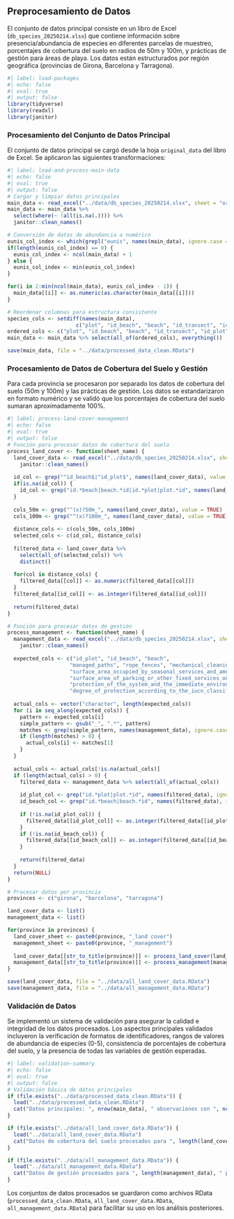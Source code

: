 ## Preprocesamiento de Datos {#sec-data-preprocessing}

El conjunto de datos principal consiste en un libro de Excel (`db_species_20250214.xlsx`) que contiene información sobre presencia/abundancia de especies en diferentes parcelas de muestreo, porcentajes de cobertura del suelo en radios de 50m y 100m, y prácticas de gestión para áreas de playa. Los datos están estructurados por región geográfica (provincias de Girona, Barcelona y Tarragona).

```r
#| label: load-packages
#| echo: false
#| eval: true
#| output: false
library(tidyverse)
library(readxl)
library(janitor)
```

### Procesamiento del Conjunto de Datos Principal

El conjunto de datos principal se cargó desde la hoja `original_data` del libro de Excel. Se aplicaron las siguientes transformaciones:

```r
#| label: load-and-process-main-data
#| echo: false
#| eval: true
#| output: false
# Cargar y limpiar datos principales
main_data <- read_excel("../data/db_species_20250214.xlsx", sheet = "original_data")
main_data <- main_data %>% 
  select(where(~ !all(is.na(.)))) %>%
  janitor::clean_names()

# Conversión de datos de abundancia a numérico
eunis_col_index <- which(grepl("eunis", names(main_data), ignore.case = TRUE))
if(length(eunis_col_index) == 0) {
  eunis_col_index <- ncol(main_data) + 1
} else {
  eunis_col_index <- min(eunis_col_index)
}

for(i in 2:min(ncol(main_data), eunis_col_index - 1)) {
  main_data[[i]] <- as.numeric(as.character(main_data[[i]]))
}

# Reordenar columnas para estructura consistente
species_cols <- setdiff(names(main_data),
                      c("plot", "id_beach", "beach", "id_transect", "id_plot", "transect", "eunis"))
ordered_cols <- c("plot", "id_beach", "beach", "id_transect", "id_plot", "transect", "eunis", species_cols)
main_data <- main_data %>% select(all_of(ordered_cols), everything())

save(main_data, file = "../data/processed_data_clean.RData")
```

### Procesamiento de Datos de Cobertura del Suelo y Gestión

Para cada provincia se procesaron por separado los datos de cobertura del suelo (50m y 100m) y las prácticas de gestión. Los datos se estandarizaron en formato numérico y se validó que los porcentajes de cobertura del suelo sumaran aproximadamente 100%.

```r
#| label: process-land-cover-management
#| echo: false
#| eval: true
#| output: false
# Función para procesar datos de cobertura del suelo
process_land_cover <- function(sheet_name) {
  land_cover_data <- read_excel("../data/db_species_20250214.xlsx", sheet = sheet_name) %>%
    janitor::clean_names()
  
  id_col <- grep("^id_beach$|^id_plot$", names(land_cover_data), value = TRUE)[1]
  if(is.na(id_col)) {
    id_col <- grep("id.*beach|beach.*id|id.*plot|plot.*id", names(land_cover_data), value = TRUE)[1]
  }
  
  cols_50m <- grep("^(x)?50m_", names(land_cover_data), value = TRUE)
  cols_100m <- grep("^(x)?100m_", names(land_cover_data), value = TRUE)
  
  distance_cols <- c(cols_50m, cols_100m)
  selected_cols <- c(id_col, distance_cols)
  
  filtered_data <- land_cover_data %>% 
    select(all_of(selected_cols)) %>% 
    distinct()
  
  for(col in distance_cols) {
    filtered_data[[col]] <- as.numeric(filtered_data[[col]])
  }
  filtered_data[[id_col]] <- as.integer(filtered_data[[id_col]])
  
  return(filtered_data)
}

# Función para procesar datos de gestión
process_management <- function(sheet_name) {
  management_data <- read_excel("../data/db_species_20250214.xlsx", sheet = sheet_name) %>%
    janitor::clean_names()
  
  expected_cols <- c("id_plot", "id_beach", "beach",
                    "managed_paths", "rope_fences", "mechanical_cleaning",
                    "surface_area_occupied_by_seasonal_services_and_amenities_on_or_less_than_5_m_from_the_dunes",
                    "surface_area_of_parking_or_other_fixed_services_on_or_less_than_5_m_from_the_dunes",
                    "protection_of_the_system_and_the_immediate_environment",
                    "degree_of_protection_according_to_the_iucn_classification")
  
  actual_cols <- vector("character", length(expected_cols))
  for (i in seq_along(expected_cols)) {
    pattern <- expected_cols[i]
    simple_pattern <- gsub("_", ".*", pattern)
    matches <- grep(simple_pattern, names(management_data), ignore.case = TRUE, value = TRUE)
    if (length(matches) > 0) {
      actual_cols[i] <- matches[1]
    }
  }
  
  actual_cols <- actual_cols[!is.na(actual_cols)]
  if (length(actual_cols) > 0) {
    filtered_data <- management_data %>% select(all_of(actual_cols))
    
    id_plot_col <- grep("id.*plot|plot.*id", names(filtered_data), ignore.case = TRUE, value = TRUE)[1]
    id_beach_col <- grep("id.*beach|beach.*id", names(filtered_data), ignore.case = TRUE, value = TRUE)[1]
    
    if (!is.na(id_plot_col)) {
      filtered_data[[id_plot_col]] <- as.integer(filtered_data[[id_plot_col]])
    }
    if (!is.na(id_beach_col)) {
      filtered_data[[id_beach_col]] <- as.integer(filtered_data[[id_beach_col]])
    }
    
    return(filtered_data)
  }
  return(NULL)
}

# Procesar datos por provincia
provinces <- c("girona", "barcelona", "tarragona")

land_cover_data <- list()
management_data <- list()

for(province in provinces) {
  land_cover_sheet <- paste0(province, "_land cover")
  management_sheet <- paste0(province, "_management")
  
  land_cover_data[[str_to_title(province)]] <- process_land_cover(land_cover_sheet)
  management_data[[str_to_title(province)]] <- process_management(management_sheet)
}

save(land_cover_data, file = "../data/all_land_cover_data.RData")
save(management_data, file = "../data/all_management_data.RData")
```

### Validación de Datos

Se implementó un sistema de validación para asegurar la calidad e integridad de los datos procesados. Los aspectos principales validados incluyeron la verificación de formatos de identificadores, rangos de valores de abundancia de especies (0-5), consistencia de porcentajes de cobertura del suelo, y la presencia de todas las variables de gestión esperadas.

```r
#| label: validation-summary
#| echo: false
#| eval: true
#| output: false
# Validación básica de datos principales
if (file.exists("../data/processed_data_clean.RData")) {
  load("../data/processed_data_clean.RData")
  cat("Datos principales: ", nrow(main_data), " observaciones con ", ncol(main_data), " variables\n")
}

if (file.exists("../data/all_land_cover_data.RData")) {
  load("../data/all_land_cover_data.RData")
  cat("Datos de cobertura del suelo procesados para ", length(land_cover_data), " provincias\n")
}

if (file.exists("../data/all_management_data.RData")) {
  load("../data/all_management_data.RData")
  cat("Datos de gestión procesados para ", length(management_data), " provincias\n")
}
```

Los conjuntos de datos procesados se guardaron como archivos RData (`processed_data_clean.RData`, `all_land_cover_data.RData`, `all_management_data.RData`) para facilitar su uso en los análisis posteriores.

